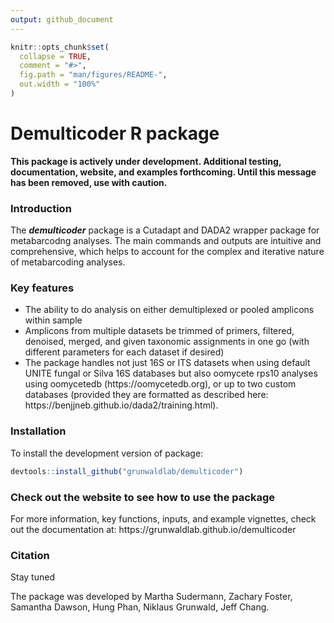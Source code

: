 ```yaml
---
output: github_document
---
```


```r
knitr::opts_chunk$set(
  collapse = TRUE,
  comment = "#>",
  fig.path = "man/figures/README-",
  out.width = "100%"
)
```

# Demulticoder R package

**This package is actively under development.  Additional testing, documentation, website, and examples forthcoming. Until this message has been removed, use with caution.**

### Introduction

The ***demulticoder*** package is a Cutadapt and DADA2 wrapper package for metabarcodng analyses. The main commands and outputs are intuitive and comprehensive, which helps to account for the complex and iterative nature of metabarcoding analyses. 

### Key features
- The ability to do analysis on either demultiplexed or pooled amplicons within sample  
- Amplicons from multiple datasets be trimmed of primers, filtered, denoised, merged, and given taxonomic assignments in one go (with different parameters for each dataset if desired)  
- The package handles not just 16S or ITS datasets when using default UNITE fungal or Silva 16S databases but also oomycete rps10 analyses using oomycetedb (https://oomycetedb.org), or up to two custom databases (provided they are formatted as described here: https://benjjneb.github.io/dada2/training.html).

### Installation

To install the development version of package: 

```r
devtools::install_github("grunwaldlab/demulticoder")
```

### Check out the website to see how to use the package

For more information, key functions, inputs, and example vignettes, check out the documentation at: https://grunwaldlab.github.io/demulticoder

### Citation

Stay tuned

The package was developed by Martha Sudermann, Zachary Foster, Samantha Dawson, Hung Phan, Niklaus Grunwald, Jeff Chang.
